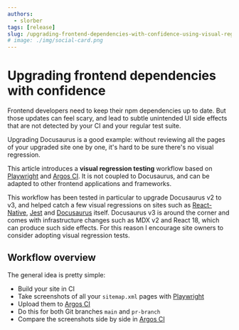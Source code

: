 ```yaml
---
authors:
  - slorber
tags: [release]
slug: /upgrading-frontend-dependencies-with-confidence-using-visual-regression-testing
# image: ./img/social-card.png
---
```


# Upgrading frontend dependencies with confidence

Frontend developers need to keep their npm dependencies up to date. But those updates can feel scary, and lead to subtle unintended UI side effects that are not detected by your CI and your regular test suite.

Upgrading Docusaurus is a good example: without reviewing all the pages of your upgraded site one by one, it's hard to be sure there's no visual regression.

This article introduces a **visual regression testing** workflow based on [Playwright](https://playwright.dev/) and [Argos CI](https://argos-ci.com/). It is not coupled to Docusaurus, and can be adapted to other frontend applications and frameworks.

This workflow has been tested in particular to upgrade Docusaurus v2 to v3, and helped catch a few visual regressions on sites such as [React-Native](https://reactnative.dev/), [Jest](https://jestjs.io/) and [Docusaurus](https://docusaurus.io/) itself. Docusaurus v3 is around the corner and comes with infrastructure changes such as MDX v2 and React 18, which can produce such side effects. For this reason I encourage site owners to consider adopting visual regression tests.

<!--truncate-->

## Workflow overview

The general idea is pretty simple:

- Build your site in CI
- Take screenshots of all your `sitemap.xml` pages with [Playwright](https://playwright.dev/)
- Upload them to [Argos CI](https://argos-ci.com/)
- Do this for both Git branches `main` and `pr-branch`
- Compare the screenshots side by side in [Argos CI](https://argos-ci.com/)

